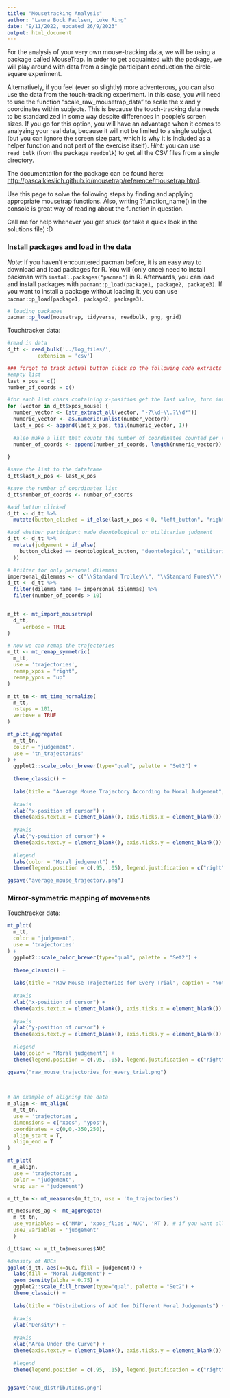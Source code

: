 ```yaml
---
title: "Mousetracking Analysis"
author: "Laura Bock Paulsen, Luke Ring"
date: "9/11/2022, updated 26/9/2023"
output: html_document
---
```




For the analysis of your very own mouse-tracking data, we will be using a package called MouseTrap. In order to get acquainted with the package, we will play around with data from a single participant conduction the circle-square experiment. 

Alternatively, if you feel (ever so slightly) more adventerous, you can also use the data from the touch-tracking experiment. In this case, you will need to use the function "scale_raw_mousetrap_data" to scale the x and y coordinates within subjects. This is because the touch-tracking data needs to be standardized in some way despite differences in people's screen sizes. If you go for this option, you will have an advantage when it comes to analyzing your real data, because it will not be limited to a single subject (but you can ignore the screen size part, which is why it is included as a helper function and not part of the exercise itself). *Hint:* you can use `read_bulk` (from the package `readbulk`) to get all the CSV files from a single directory.

The documentation for the package can be found here: [http://pascalkieslich.github.io/mousetrap/reference/mousetrap.html](http://pascalkieslich.github.io/mousetrap/reference/mousetrap.html).

Use this page to solve the following steps by finding and applying appropriate mousetrap functions. Also, writing ?function_name() in the console is great way of reading about the function in question.

Call me for help whenever you get stuck (or take a quick look in the solutions file) :D

### Install packages and load in the data

*Note:* If you haven't encountered pacman before, it is an easy way to download and load packages for R. You will (only once) need to install packman with `install.packages("pacman")` in R. Afterwards, you can load and install packages with `pacman::p_load(package1, package2, package3)`. If you want to install a package without loading it, you can use `pacman::p_load(package1, package2, package3)`.

```r
# loading packages
pacman::p_load(mousetrap, tidyverse, readbulk, png, grid)

```


Touchtracker data:

```r
#read in data
d_tt <- read_bulk('../log_files/', 
          extension = 'csv')

### forgot to track actual button click so the following code extracts the last x-position of the mouse, and infers the what button was clicked
#empty list
last_x_pos = c()
number_of_coords = c()

#for each list chars containing x-positios get the last value, turn into nuimeric and append to empty list
for (vector in d_tt$xpos_mouse) {
  number_vector <- (str_extract_all(vector, "-?\\d+\\.?\\d*"))
  numeric_vector <- as.numeric(unlist(number_vector))
  last_x_pos <- append(last_x_pos, tail(numeric_vector, 1))
  
  #also make a list that counts the number of coordinates counted per round
  number_of_coords <- append(number_of_coords, length(numeric_vector))
  
}

#save the list to the dataframe
d_tt$last_x_pos <- last_x_pos

#save the number of coordinates list
d_tt$number_of_coords <- number_of_coords

#add button clicked
d_tt <- d_tt %>% 
  mutate(button_clicked = if_else(last_x_pos < 0, "left_button", "right_button"))

#add whether participant made deontological or utilitarian judgment
d_tt <- d_tt %>% 
  mutate(judgement = if_else(
    button_clicked == deontological_button, "deontological", "utilitarian"
  ))

# #filter for only personal dilemmas
impersonal_dilemmas <- c("\\Standard Trolley\\", "\\Standard Fumes\\")
d_tt <- d_tt %>%
  filter(dilemma_name != impersonal_dilemmas) %>% 
  filter(number_of_coords > 10)


m_tt <- mt_import_mousetrap(
  d_tt,
     verbose = TRUE
)

# now we can remap the trajectories
m_tt <- mt_remap_symmetric(
  m_tt,
  use = 'trajectories',
  remap_xpos = "right",
  remap_ypos = "up"
)

m_tt_tn <- mt_time_normalize(
  m_tt,
  nsteps = 101,
  verbose = TRUE
)

mt_plot_aggregate(
  m_tt_tn, 
  color = "judgement",
  use = 'tn_trajectories'
) +
  ggplot2::scale_color_brewer(type="qual", palette = "Set2") +
  
  theme_classic() +
  
  labs(title = "Average Mouse Trajectory According to Moral Judgement", caption = "Note that coordinates are remapped for different placement of answer buttons, time normalized and aggregated.") +
  
  #xaxis
  xlab("x-position of cursor") +
  theme(axis.text.x = element_blank(), axis.ticks.x = element_blank()) +
  
  #yaxis
  ylab("y-position of cursor") +
  theme(axis.text.y = element_blank(), axis.ticks.y = element_blank()) +
  
  #legend
  labs(color = "Moral judgement") +
  theme(legend.position = c(.95, .05), legend.justification = c("right", "bottom"), legend.box.just = "right", legend.margin = margin(6, 6, 6, 6))

ggsave("average_mouse_trajectory.png")

```




### Mirror-symmetric mapping of movements

Touchtracker data:

```r


mt_plot(
  m_tt, 
  color = "judgement",
  use = 'trajectories'
) +
  ggplot2::scale_color_brewer(type="qual", palette = "Set2") +
  
  theme_classic() +
  
  labs(title = "Raw Mouse Trajectories for Every Trial", caption = "Note that coordinates are remapped to account for the answer buttons randomly switching positions") +
  
  #xaxis
  xlab("x-position of cursor") +
  theme(axis.text.x = element_blank(), axis.ticks.x = element_blank()) +
  
  #yaxis
  ylab("y-position of cursor") +
  theme(axis.text.y = element_blank(), axis.ticks.y = element_blank()) +
  
  #legend
  labs(color = "Moral judgement") +
  theme(legend.position = c(.95, .05), legend.justification = c("right", "bottom"), legend.box.just = "right", legend.margin = margin(6, 6, 6, 6))

ggsave("raw_mouse_trajectories_for_every_trial.png")
  
  

```


```r
# an example of aligning the data
m_align <- mt_align(
  m_tt_tn,
  use = 'trajectories',
  dimensions = c("xpos", "ypos"),
  coordinates = c(0,0,-350,250),
  align_start = T,
  align_end = T
)

mt_plot(
  m_align, 
  use = 'trajectories',
  color = "judgement",
  wrap_var = "judgement")

```

```r
m_tt_tn <- mt_measures(m_tt_tn, use = 'tn_trajectories')

mt_measures_ag <- mt_aggregate(
  m_tt_tn,
  use_variables = c('MAD', 'xpos_flips','AUC', 'RT'), # if you want all of the measures, exclude this line
  use2_variables = 'judgement'
  )

d_tt$auc <- m_tt_tn$measures$AUC

#density of AUCs
ggplot(d_tt, aes(x=auc, fill = judgement)) +
  labs(fill = "Moral Judgement") +
  geom_density(alpha = 0.75) +
  ggplot2::scale_fill_brewer(type="qual", palette = "Set2") +
  theme_classic() +
  
  labs(title = "Distributions of AUC for Different Moral Judgements") +
  
  #xaxis
  ylab("Density") +
  
  #yaxis
  xlab("Area Under the Curve") +
  theme(axis.text.y = element_blank(), axis.ticks.y = element_blank()) +
  
  #legend
  theme(legend.position = c(.95, .15), legend.justification = c("right", "bottom"), legend.box.just = "right", legend.margin = margin(12, 12, 12, 12)) 


ggsave("auc_distributions.png")

```


